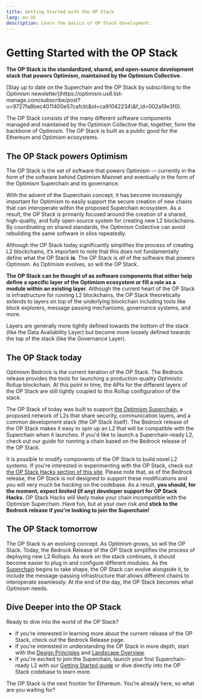 ```yaml
---
title: Getting Started with the OP Stack
lang: en-US
description: Learn the basics of OP Stack development.
---
```



# Getting Started with the OP Stack

**The OP Stack is the standardized, shared, and open-source development stack that powers Optimism, maintained by the Optimism Collective.**

<Callout type="info">
  [Stay up to date on the Superchain and the OP Stack by subscribing to the Optimism newsletter](https://optimism.us6.list-manage.com/subscribe/post?u=9727fa8bec4011400e57cafcb\&id=ca91042234\&f_id=002a19e3f0).
</Callout>

The OP Stack consists of the many different software components managed and maintained by the Optimism Collective that, together, form the backbone of Optimism.
The OP Stack is built as a public good for the Ethereum and Optimism ecosystems.

## The OP Stack powers Optimism

The OP Stack is the set of software that powers Optimism — currently in the form of the software behind Optimism Mainnet and eventually in the form of the Optimism Superchain and its governance.

With the advent of the Superchain concept, it has become increasingly important for Optimism to easily support the secure creation of new chains that can interoperate within the proposed Superchain ecosystem.
As a result, the OP Stack is primarily focused around the creation of a shared, high-quality, and fully open-source system for creating new L2 blockchains.
By coordinating on shared standards, the Optimism Collective can avoid rebuilding the same software in silos repeatedly.

Although the OP Stack today significantly simplifies the process of creating L2 blockchains, it’s important to note that this does not fundamentally define what the OP Stack **is**.
The OP Stack is *all* of the software that powers Optimism.
As Optimism evolves, so will the OP Stack.

**The OP Stack can be thought of as software components that either help define a specific layer of the Optimism ecosystem or fill a role as a module within an existing layer.**
Although the current heart of the OP Stack is infrastructure for running L2 blockchains, the OP Stack theoretically extends to layers on top of the underlying blockchain including tools like block explorers, message passing mechanisms, governance systems, and more.

Layers are generally more tightly defined towards the bottom of the stack (like the Data Availability Layer) but become more loosely defined towards the top of the stack (like the Governance Layer).

## The OP Stack today

Optimism Bedrock is the current iteration of the OP Stack.
The Bedrock release provides the tools for launching a production-quality Optimistic Rollup blockchain.
At this point in time, the APIs for the different layers of the OP Stack are still tightly coupled to this Rollup configuration of the stack.

The OP Stack of today was built to support [the Optimism Superchain](/explainer), a proposed network of L2s that share security, communication layers, and a common development stack (the OP Stack itself).
The Bedrock release of the OP Stack makes it easy to spin up an L2 that will be compatible with the Superchain when it launches.
If you'd like to launch a Superchain-ready L2, check out our guide for running a chain based on the Bedrock release of the OP Stack.

It is possible to modify components of the OP Stack to build novel L2 systems.
If you're interested in experimenting with the OP Stack, check out [the OP Stack Hacks section of this site](/chain-operators/hacks/overview).
Please note that, as of the Bedrock release, the OP Stack is *not* designed to support these modifications and you will very much be *hacking* on the codebase.
As a result, **you should, for the moment, expect limited (if any) developer support for OP Stack Hacks.**
OP Stack Hacks will likely make your chain incompatible with the Optimism Superchain.
Have fun, but at your own risk and **stick to the Bedrock release if you're looking to join the Superchain!**

## The OP Stack tomorrow

The OP Stack is an evolving concept.
As Optimism grows, so will the OP Stack.
Today, the Bedrock Release of the OP Stack simplifies the process of deploying new L2 Rollups.
As work on the stack continues, it should become easier to plug in and configure different modules.
As the [Superchain](explainer) begins to take shape, the OP Stack can evolve alongside it, to include the message-passing infrastructure that allows different chains to interoperate seamlessly.
At the end of the day, the OP Stack becomes what Optimism needs.

## Dive Deeper into the OP Stack

Ready to dive into the world of the OP Stack?

*   If you’re interested in learning more about the current release of the OP Stack, check out the Bedrock Release page.
*   If you’re interested in understanding the OP Stack in more depth, start with the [Design Principles](protocol/design-principles) and [Landscape Overview](landscape).
*   If you're excited to join the Superchain, launch your first Superchain-ready L2 with our [Getting Started guide](explainer) or dive directly into the OP Stack codebase to learn more.

The OP Stack is the next frontier for Ethereum. You’re already here, so what are you waiting for?
